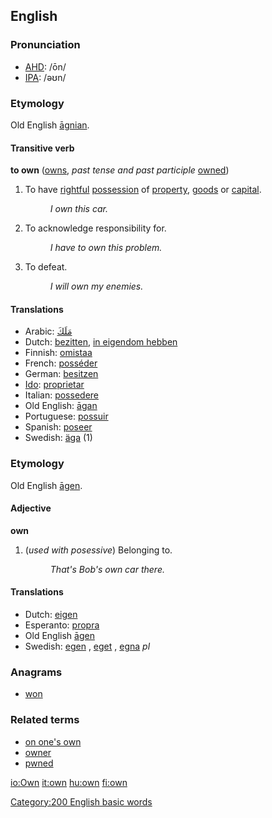 ==English==

{{rank|most|where|those|103|own|old|came|men}}

===Pronunciation===
*[[w:AHD|AHD]]: /ōn/
*[[IPA]]: /əʊn/

===Etymology===
Old English [[agnian|āgnian]].

====Transitive verb====
'''to own''' ([[owns]], ''past tense and past participle'' [[owned]])

#To have [[rightful]] [[possession]] of [[property]], [[goods]] or [[capital]].
#: ''I own this car.''
#To acknowledge responsibility for.
#: ''I have to own this problem.''
#To defeat.
#: ''I will own my enemies.''

====Translations====
{{top}}
*Arabic: [[مَلَكَ]]
*Dutch: [[bezitten]], [[in eigendom hebben]]
*Finnish: [[omistaa]]
*French: [[posséder]]
*German: [[besitzen]]
*[[Ido]]: [[proprietar]]
*Italian: [[possedere]]
*Old English: [[agan|āgan]]
*Portuguese: [[possuir]]
*Spanish: [[poseer]]
*Swedish: [[äga]] (1)
{{bottom}}

===Etymology===
Old English [[agen|āgen]].

====Adjective====
'''own''' {{notcomp}}

# (''used with posessive'') Belonging to.
#: ''That's Bob's own car there.''

====Translations====
{{top}}
*Dutch: [[eigen]]
*Esperanto: [[propra]]
*Old English [[agen|āgen]]
*Swedish: [[egen]] {{c}}, [[eget]] {{n}}, [[egna]] ''pl''
{{bottom}}

===Anagrams===
*[[won]]

===Related terms===
*[[on one's own]]
*[[owner]]
*[[pwned]]

[[Category:200 English basic words]]
[[io:Own]]
[[it:own]]
[[hu:own]]
[[fi:own]]
